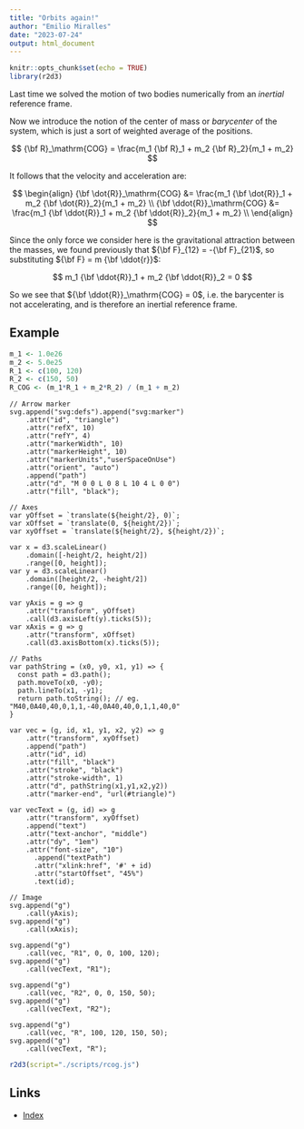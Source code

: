 ```yaml
---
title: "Orbits again!"
author: "Emilio Miralles"
date: "2023-07-24"
output: html_document
---
```


```r
knitr::opts_chunk$set(echo = TRUE)
library(r2d3)
```

Last time we solved the motion of two bodies numerically from an *inertial* reference frame.

Now we introduce the notion of the center of mass or *barycenter* of the system, which is just a sort of weighted average of the positions.

$$
{\bf R}_\mathrm{COG} = \frac{m_1 {\bf R}_1 + m_2 {\bf R}_2}{m_1 + m_2}
$$

It follows that the velocity and acceleration are:

$$
\begin{align}
{\bf \dot{R}}_\mathrm{COG} &= \frac{m_1 {\bf \dot{R}}_1 + m_2 {\bf \dot{R}}_2}{m_1 + m_2} \\
{\bf \ddot{R}}_\mathrm{COG} &= \frac{m_1 {\bf \ddot{R}}_1 + m_2 {\bf \ddot{R}}_2}{m_1 + m_2} \\
\end{align}
$$

Since the only force we consider here is the gravitational attraction between the masses, we found previously that ${\bf F}_{12} = -{\bf F}_{21}$, so substituting ${\bf F} = m {\bf \ddot{r}}$:

$$
m_1 {\bf \ddot{R}}_1 + m_2 {\bf \ddot{R}}_2 = 0
$$

So we see that ${\bf \ddot{R}}_\mathrm{COG} = 0$, i.e. the barycenter is not accelerating, and is therefore an inertial reference frame.

## Example

```r
m_1 <- 1.0e26
m_2 <- 5.0e25
R_1 <- c(100, 120)
R_2 <- c(150, 50)
R_COG <- (m_1*R_1 + m_2*R_2) / (m_1 + m_2)
```

```d3
// Arrow marker
svg.append("svg:defs").append("svg:marker")
    .attr("id", "triangle")
    .attr("refX", 10)
    .attr("refY", 4)
    .attr("markerWidth", 10)
    .attr("markerHeight", 10)
    .attr("markerUnits","userSpaceOnUse")
    .attr("orient", "auto")
    .append("path")
    .attr("d", "M 0 0 L 0 8 L 10 4 L 0 0")
    .attr("fill", "black");

// Axes
var yOffset = `translate(${height/2}, 0)`;
var xOffset = `translate(0, ${height/2})`;
var xyOffset = `translate(${height/2}, ${height/2})`;

var x = d3.scaleLinear()
    .domain([-height/2, height/2])
    .range([0, height]);
var y = d3.scaleLinear()
    .domain([height/2, -height/2])
    .range([0, height]);

var yAxis = g => g
    .attr("transform", yOffset)
    .call(d3.axisLeft(y).ticks(5));
var xAxis = g => g
    .attr("transform", xOffset)
    .call(d3.axisBottom(x).ticks(5));

// Paths
var pathString = (x0, y0, x1, y1) => {
  const path = d3.path();
  path.moveTo(x0, -y0);
  path.lineTo(x1, -y1);
  return path.toString(); // eg. "M40,0A40,40,0,1,1,-40,0A40,40,0,1,1,40,0"
}

var vec = (g, id, x1, y1, x2, y2) => g
    .attr("transform", xyOffset)
    .append("path")
    .attr("id", id)
    .attr("fill", "black")
    .attr("stroke", "black")
    .attr("stroke-width", 1)
    .attr("d", pathString(x1,y1,x2,y2))
    .attr("marker-end", "url(#triangle)")

var vecText = (g, id) => g
    .attr("transform", xyOffset)
    .append("text")
    .attr("text-anchor", "middle")
    .attr("dy", "1em")
    .attr("font-size", "10")
      .append("textPath")
      .attr("xlink:href", '#' + id)
      .attr("startOffset", "45%")
      .text(id);

// Image
svg.append("g")
    .call(yAxis);
svg.append("g")
    .call(xAxis);

svg.append("g")
    .call(vec, "R1", 0, 0, 100, 120);
svg.append("g")
    .call(vecText, "R1");

svg.append("g")
    .call(vec, "R2", 0, 0, 150, 50);
svg.append("g")
    .call(vecText, "R2");

svg.append("g")
    .call(vec, "R", 100, 120, 150, 50);
svg.append("g")
    .call(vecText, "R");
```

```r
r2d3(script="./scripts/rcog.js")
```

## Links

- [Index](./index.html)
